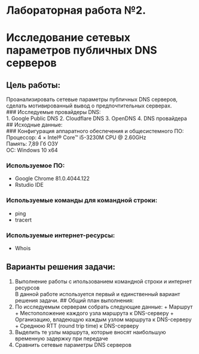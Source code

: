 # Лабораторная работа №2.  
# Исследование сетевых параметров публичных DNS серверов
## Цель работы:  
Проанализировать сетевые параметры публичных DNS серверов, сделать мотивированный вывод о предпочтительных серверах.  
### Исследуемые провайдеры DNS:  
  1. Google Public DNS
  2. Cloudflare DNS
  3. OpenDNS
  4. DNS провайдера
## Исходные данные:  
### Конфигурация аппаратного обеспечения и общесистемного ПО:  
Процессор: 4 × Intel® Core™ i5-3230M CPU @ 2.60GHz  
Память: 7,89 Гб ОЗУ  
ОС: Windows 10 x64   

### Используемое ПО:  
+ Google Chrome 81.0.4044.122  
+ Rstudio IDE 

### Используемые команды для командной строки:  
+ ping
+ tracert

### Используемые интернет-ресурсы: 
+ Whois

## Варианты решения задачи:  
1. Выполнение работы с ипользованием командной строки и интернет ресурсов  
В данной работе используется первый и единственный вариант решения задачи. 
## Общий план выполнения:  
  1. По исследуемым серверам собрать следующие данные:
    + Маршрут
    + Местоположение каждого узла маршрута к DNS-серверу
    + Организацию, владеющую каждым узлом маршрута к DNS-серверу
    + Среднюю RTT (round trip time) к DNS-серверу
  2. Выделить те узлы маршрута, которые вносят наибольшую временную задержку при передаче
  3. Сравнить сетевые параметры DNS серверов

